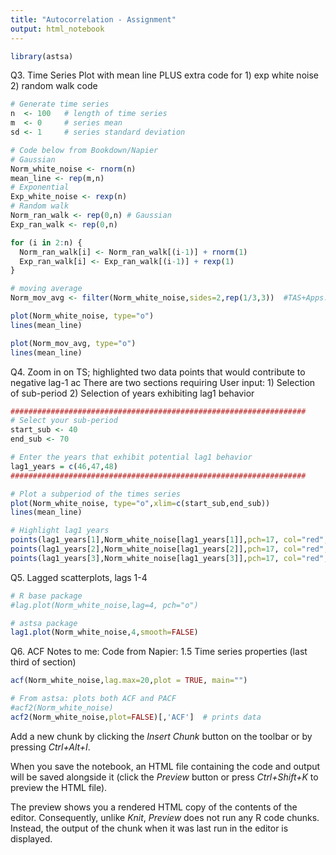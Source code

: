```yaml
---
title: "Autocorrelation - Assignment"
output: html_notebook
---
```


```r
library(astsa)
```

Q3. Time Series Plot with mean line
  PLUS extra code for
      1) exp white noise 
      2) random walk code
```r
# Generate time series
n  <- 100   # length of time series
m  <- 0     # series mean
sd <- 1     # series standard deviation

# Code below from Bookdown/Napier 
# Gaussian
Norm_white_noise <- rnorm(n)
mean_line <- rep(m,n)
# Exponential 
Exp_white_noise <- rexp(n)
# Random walk
Norm_ran_walk <- rep(0,n) # Gaussian
Exp_ran_walk <- rep(0,n)

for (i in 2:n) {
  Norm_ran_walk[i] <- Norm_ran_walk[(i-1)] + rnorm(1)
  Exp_ran_walk[i] <- Exp_ran_walk[(i-1)] + rexp(1)
}

# moving average
Norm_mov_avg <- filter(Norm_white_noise,sides=2,rep(1/3,3))  #TAS+Apps: 13

plot(Norm_white_noise, type="o")
lines(mean_line)

plot(Norm_mov_avg, type="o")
lines(mean_line)
```

Q4. Zoom in on TS; highlighted two data points that would contribute to negative lag-1 ac
There are two sections requiring User input: 
1) Selection of sub-period
2) Selection of years exhibiting lag1 behavior
```r
##################################################################
# Select your sub-period
start_sub <- 40
end_sub <- 70

# Enter the years that exhibit potential lag1 behavior
lag1_years = c(46,47,48)
##################################################################

# Plot a subperiod of the times series
plot(Norm_white_noise, type="o",xlim=c(start_sub,end_sub))
lines(mean_line)

# Highlight lag1 years
points(lag1_years[1],Norm_white_noise[lag1_years[1]],pch=17, col="red",cex=1.5)
points(lag1_years[2],Norm_white_noise[lag1_years[2]],pch=17, col="red",cex=1.5)
points(lag1_years[3],Norm_white_noise[lag1_years[3]],pch=17, col="red",cex=1.5)
```

Q5. Lagged scatterplots, lags 1-4
```r
# R base package
#lag.plot(Norm_white_noise,lag=4, pch="o")

# astsa package
lag1.plot(Norm_white_noise,4,smooth=FALSE)
```

Q6. ACF
Notes to me: Code from Napier: 1.5 Time series properties (last third of section)
```r
acf(Norm_white_noise,lag.max=20,plot = TRUE, main="")

# From astsa: plots both ACF and PACF
#acf2(Norm_white_noise)
acf2(Norm_white_noise,plot=FALSE)[,'ACF']  # prints data
```


Add a new chunk by clicking the *Insert Chunk* button on the toolbar or by pressing *Ctrl+Alt+I*.

When you save the notebook, an HTML file containing the code and output will be saved alongside it (click the *Preview* button or press *Ctrl+Shift+K* to preview the HTML file).

The preview shows you a rendered HTML copy of the contents of the editor. Consequently, unlike *Knit*, *Preview* does not run any R code chunks. Instead, the output of the chunk when it was last run in the editor is displayed.
